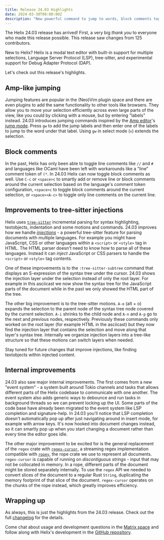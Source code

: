 ```yaml
---
title: Release 24.03 Highlights
date: 2024-03-30T00:00:00Z
description: "New powerful command to jump to words, block comments toggling and more"
---
```



The Helix 24.03 release has arrived! First, a very big _thank you_ to everyone
who made this release possible. This release saw changes from 125 contributors.

New to Helix?
Helix is a modal text editor with built-in support for multiple selections,
Language Server Protocol (LSP), tree-sitter, and experimental support for Debug
Adapter Protocol (DAP).

Let's check out this release's highlights.

## Amp-like jumping

<Asciinema src="/blog/amp-jump.cast" />

Jumping features are popular in the (Neo)Vim plugin space and there are even
plugins to add the same functionality to other tools like browsers. They allow
you to move your selection efficiently across even large parts of the view,
like you could by clicking with a mouse, but by entering "labels" instead.
24.03 introduces jumping commands inspired by the [Amp editor]'s [jump mode].
Press `gw` to add the jump labels and then enter one of the labels to jump to
the word under that label. Using `gw` in select mode (`v`) extends the
selection.

## Block comments

In the past, Helix has only been able to toggle line comments like `//` and `#`
and languages like OCaml have been left with workarounds like a "line" comment
token of `(*`. In 24.03 Helix can now toggle block comments as well. Use `C-c`
or `<space>c` to smartly add or remove line or block comments around the current
selection based on the language's comment token configuration, `<space>c` to
toggle block comments around the current selection, or `<space><A-c>` to toggle
only line comments on the current line.

## Improvements to tree-sitter injections

Helix uses [`tree-sitter`] incremental parsing for syntax highlighting,
textobjects, indentation and some motions and commands. 24.03 improves how we
handle _[injections]_ - a powerful tree-sitter feature for parsing documents
with multiple languages. For example you might have JavaScript, CSS or other
languages within a `<script>` or `<style>` tag in HTML. The HTML parser doesn't
need to know how to parse all of these languages. Instead it can _inject_
JavaScript or CSS parsers to handle the `<script>` or `<style>` tag contents.

<Asciinema src="/blog/ts-subtree-and-motions-injection.cast" />

One of these improvements is to the `:tree-sitter-subtree` command that
displays an S-expression of the syntax tree under the cursor. 24.03 shows the
injection layer under the selection instead of only the root layer. For example
in this asciicast we now show the syntax tree for the JavaScript parts of the
document while in the past we only showed the HTML part of the tree.

The other big improvement is to the tree-sitter motions. `A-o` (alt + o)
expands the selection to the parent node of the syntax tree node covered by the
current selection. `A-i` shrinks to the child node and `A-n` and `A-p` go to
the <em>n</em>ext and <em>p</em>revious nodes, respectively. Previously these
commands only worked on the root layer (for example HTML in the asciicast) but
they now find the injection layer that contains the selection and move along
that layer's syntax tree. Internally we organize injection layers into a
tree-like structure so that these motions can switch layers when needed.

Stay tuned for future changes that improve injections, like finding textobjects
within injected content.

## Internal improvements

24.03 also saw major internal improvements. The first comes from a new "event
system" - a system built around Tokio channels and tasks that allows different
parts of the Helix codebase to communicate with one another. The event system
also adds generic ways to debounce and run tasks in background threads so we
can prevent locking up the UI. Some parts of the code base have already been
migrated to the event system like LSP completion and signature-help. In
24.03 you'll notice that LSP completion doesn't automatically pop up after just
navigating around in insert mode, for example with arrow keys. It's now hooked
into document changes instead, so it can smartly pop up when you start changing
a document rather than every time the editor goes idle.

The other major improvement to be excited for is the general replacement of the
`regex` crate with [`regex-cursor`], a streaming regex implementation
compatible with [`ropey`], the rope crate we use to represent all documents.
`regex-cursor` is capable of running on _discontiguous strings_ - input that
may not be collocated in memory. In a rope, different parts of the document
might be stored separately internally. To use the `regex` API we needed to
convert slices of the document to a regular Rust `String`, duplicating the
memory footprint of that slice of the document. `regex-cursor` operates on the
chunks of the rope instead, which greatly improves efficiency.

## Wrapping up

As always, this is just the highlights from the 24.03 release. Check out the
full [changelog] for the details.

Come chat about usage and development questions in the [Matrix space][matrix]
and follow along with Helix's development in the [GitHub repository][helix-git].

[Amp editor]: https://github.com/jmacdonald/amp
[jump mode]: https://amp.rs/docs/usage/#jump-mode
[`tree-sitter`]: https://github.com/tree-sitter/tree-sitter
[injections]: https://tree-sitter.github.io/tree-sitter/syntax-highlighting#language-injection
[`regex-cursor`]: https://github.com/pascalkuthe/regex-cursor
[`ropey`]: https://github.com/cessen/ropey
[changelog]: https://github.com/helix-editor/helix/blob/master/CHANGELOG.md#2404-2024-03-30
[helix-git]: https://github.com/helix-editor/helix/
[matrix]: https://matrix.to/#/#helix-community:matrix.org
